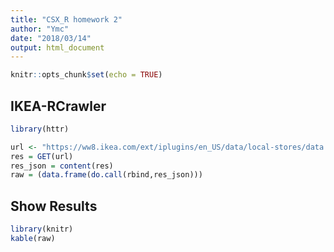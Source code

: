 ```yaml
---
title: "CSX_R homework 2"
author: "Ymc"
date: "2018/03/14"
output: html_document
---
```

  
  ```r
knitr::opts_chunk$set(echo = TRUE)
```

## IKEA-RCrawler

```r
library(httr)

url <- "https://ww8.ikea.com/ext/iplugins/en_US/data/local-stores/data.json"
res = GET(url)
res_json = content(res)
raw = (data.frame(do.call(rbind,res_json)))
```

## Show Results

```r
library(knitr)
kable(raw)
```
